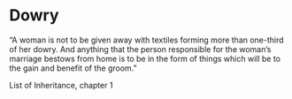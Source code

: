 # Dowry

“A woman is not to be given away with textiles forming more than one-third of her dowry. And anything that the person responsible for the woman’s marriage bestows from home is to be in the form of things which will be to the gain and benefit of the groom.”

List of Inheritance, chapter 1
